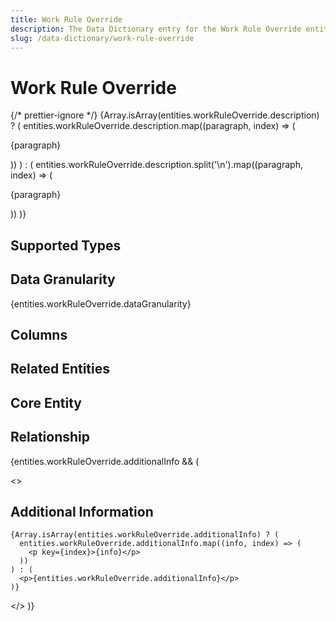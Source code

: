 ```yaml
---
title: Work Rule Override
description: The Data Dictionary entry for the Work Rule Override entity
slug: /data-dictionary/work-rule-override
---
```



# Work Rule Override

{/* prettier-ignore */}
{Array.isArray(entities.workRuleOverride.description) ? (
  entities.workRuleOverride.description.map((paragraph, index) => (
    <p key={index}>{paragraph}</p>
))
) : (
entities.workRuleOverride.description.split('\n').map((paragraph, index) => (

<p key={index}>{paragraph}</p>
)) )}

## Supported Types

<SupportedTypesTable supportedTypes={entities.workRuleOverride.supportedTypes} />

## Data Granularity

{entities.workRuleOverride.dataGranularity}

## Columns

<ColumnsTable columns={entities.workRuleOverride.columns} />

## Related Entities

<RelatedEntitiesList relatedEntities={entities.workRuleOverride.relatedEntities} />

## Core Entity

<CoreEntityTable coreEntities={entities.workRuleOverride.coreEntity} />

## Relationship

<RelationshipTable
  relationship={entities.workRuleOverride.relationship}
  simple={true}
/>

{entities.workRuleOverride.additionalInfo && (

  <>
    <h2>Additional Information</h2>

    {Array.isArray(entities.workRuleOverride.additionalInfo) ? (
      entities.workRuleOverride.additionalInfo.map((info, index) => (
        <p key={index}>{info}</p>
      ))
    ) : (
      <p>{entities.workRuleOverride.additionalInfo}</p>
    )}

  </>
)}
